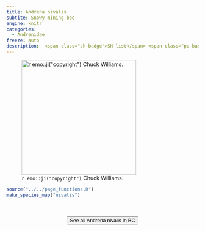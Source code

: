 ```yaml
---
title: Andrena nivalis
subtite: Snowy mining bee
engine: knitr
categories:
  - Andrenidae
freeze: auto
description:  <span class="sh-badge">SH list</span> <span class="pe-badge">PM Evidence</span>
---
```

![`r emo::ji("copyright")` Chuck Williams.](https://inaturalist-open-data.s3.amazonaws.com/photos/293370137/large.jpg){height=300}





```r
source("../../page_functions.R")
make_species_map("nivalis")
```
<br><br>
<center>


<a href="https://www.zoology.ubc.ca/entomology/main/Hymenoptera/Andrenidae/Andrena%20nivalis.php"><button type="button" class="btn btn-secondary">See all Andrena nivalis in BC <i class="fa-solid fa-arrow-up-right-from-square"></i> </button></a>
</center>
